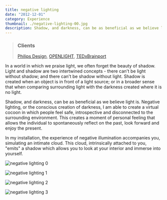 ```yaml
---
title: negative lighting
date: "2012-12-01"
category: Experience
thumbnail: ./negative-lighting-00.jpg
description: Shadow, and darkness, can be as beneficial as we believe light is.
---
```



> ### Clients
> [Philips Design](http://www.design.philips.com), [OPENLIGHT](http://rombout.design/openlight/www.openlight.nl/index.html), [TEDxBrainport](https://www.ted.com/tedx/events/1595)

In a world in which we praise light, we often forget the beauty of shadow. Light and shadow are two intertwined concepts - there can't be light without shadow; and there can't be shadow without light. Shadow is created when an object is in front of a light source; or in a broader sense that when comparing surrounding light with the darkness created where it is no light.

Shadow, and darkness, can be as beneficial as we believe light is. Negative lighting, or the conscious creation of darkness, I am able to create a virtual cocoon in which people feel safe, introspective and disconnected to the surrounding environment. This creates a moment of personal feeling that allows the individual to spontaneously reflect on the past, look forward and enjoy the present.

<EmbedVideo
  width="wide"
  host="vimeo"
  source="34817321"
  title="negative lighting"
/>

In my installation, the experience of negative illumination accompanies you, simulating an intimate cloud. This cloud, intrinsically attached to you, "emits" a shadow which allows you to look at your interior and immerse into yourself.

<EmbedImage width="wide">

![negative lighting 0](./negative-lighting-00.jpg)

</EmbedImage>

<EmbedImage width="wide">

![negative lighting 1](./negative-lighting-01.jpg)

</EmbedImage>

<EmbedImage width="wide">

![negative lighting 2](./negative-lighting-02.jpg)

</EmbedImage>

<EmbedImage width="wide">

![negative lighting 3](./negative-lighting-03.jpg)

</EmbedImage>